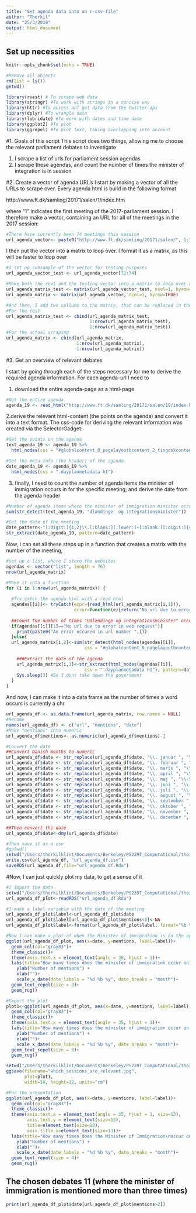 ```yaml
---
title: "Get agenda data into an r-csv-file"
author: "Thorkil"
date: "25/3/2018"
output: html_document
---
```

## Set up necessities
```r
knitr::opts_chunk$set(echo = TRUE)

#Remove all objects
rm(list = ls()) 
getwd()

library(rvest) # To scrape web data
library(stringr) #To work with strings in a concise way
library(httr) #To access anf get data from the twitter-api
library(dplyr) #To wrangle data
library(lubridate) #To work with dates and time date
library(ggplot2) #To plot
library(ggrepel) #To plot text, taking overlapping into account
```

#1. Goals of this script
This script does two things, allowing me to choose the relevant parliament debates to investigate

1. I scrape a list of urls for parliament session agendas
2. I scrape these agendas, and count the number of times the minister of integration is in session

#2. Create a vector of agenda URL's
I start by making a vector of all the URLs to scrape over. Every agenda html is build in the following format  

http://www.ft.dk/samling/20171/salen/1/index.htm   

where "1" indicates the first meeting of the 2017-parliament session. I therefore make a vector, containing an URL for all of the meetings in the 2017 session:
```r
#There have currently been 74 meetings this session
url_agenda_vector<- paste0("http://www.ft.dk/samling/20171/salen/", 1:76, "/index.htm")
```

I then put the vector into a matrix to loop over. I format it as a matrix, as this will be faster to loop over
```r
#I set up subsample of the vector for testing purposes
url_agenda_vector_test <- url_agenda_vector[72:74]

#Make both the real and the testing vector into a matrix to loop over and add a new collumn
url_agenda_matrix_test <- matrix(url_agenda_vector_test, ncol=1, byrow=TRUE)
url_agenda_matrix <- matrix(url_agenda_vector, ncol=1, byrow=TRUE)

#And then, I add two collums to the matrix, that can be replaced in the loop
#For the test
url_agenda_matrix_test <- cbind(url_agenda_matrix_test,
                                1:nrow(url_agenda_matrix_test),
                                1:nrow(url_agenda_matrix_test))
#For the actual scraping
url_agenda_matrix <- cbind(url_agenda_matrix,
                           1:nrow(url_agenda_matrix),
                           1:nrow(url_agenda_matrix))
```

#3. Get an overview of relevant debates

I start by going through each of the steps necessary for me to derive the required agenda information. For each agenda-url I need to

1. download the entire agenda-page as a html-page
```r
#Get the entire agenda
agenda_19 <- read_html("http://www.ft.dk/samling/20171/salen/19/index.htm")
```

2.derive the relevant html-content (the points on the agenda) and convert it into a text format. The css-code for deriving the relevant information was created via the SelectorGadget:
```r
#Get the points on the agenda
text_agenda_19 <- agenda_19 %>%
  html_nodes(css = "#globalcontent_0_pagelayoutbcontent_2_tingdokcontent2_0_accordionConfigurableSpot span")

#Get the meta-info (the header) of the agenda
date_agenda_19 <- agenda_19 %>%
  html_nodes(css = ".dayplanmetadata h1")
``` 

3. finally, I need to count the number of agenda items the minister of immigration occurs in for the specific meeting, and derive the date from the agenda header
```r
#Number of agenda items where the minister of immigration minister occurs
sum(str_detect(text_agenda_19, "dlændinge- og integrationsminister"))

#Get the date of the meeting
date_pattern<-"[:digit:]{1,2}\\.[:blank:][:lower:]+[:blank:][:digit:]{4}" #1 or 2 digits followed by dot followed by space, then one or more lowercase letters, then a space, and then exactly four digits
str_extract(date_agenda_19, pattern=date_pattern)
```

Now, I can set all these steps up in a function that creates a matrix with the number of the meeting, 
```r
#set up a list, where I store the websites
agendas <- vector("list", length = 76)
nrow(url_agenda_matrix)

#Make it into a function
for (i in 1:nrow(url_agenda_matrix)) {
  
  #Try catch the agenda html with a read html
  agendas[[i]]<- tryCatch(expr={read_html(url_agenda_matrix[i,1])},
                          error=function(e){return("No url due to error in web request")})
  
  ##Count the number of times "Udlændinge og integrationsminister" occurs
  if(agendas[[i]][1]=="No url due to error in web request"){
    print(paste0("An error occured in url number ",i))
  }else{
  url_agenda_matrix[i,2]<-sum(str_detect(html_nodes(agendas[[i]],
                              css = "#globalcontent_0_pagelayoutbcontent_2_tingdokcontent2_0_accordionConfigurableSpot span"), "dlændinge- og integrationsminister")) #The search term "dlændinge- og integrationsminister" captures both §20 and law proposals
    
    ###Extract the date of the agenda
    url_agenda_matrix[i,3]<-str_extract(html_nodes(agendas[[i]],
                              css = ".dayplanmetadata h1"), pattern=date_pattern)
    Sys.sleep(3) #So I dont take down the government
  }
}
```

And now, I can make it into a data frame as the number of times a word occurs is currently a chr
```r
url_agenda_df <- as.data.frame(url_agenda_matrix, row.names = NULL)
#Rename
names(url_agenda_df) <- c("url", "mentions", "date")
#Make "mentions" into numeric
url_agenda_df$mentions<- as.numeric(url_agenda_df$mentions)-1

#Convert the date
##Convert Danish months to numeric
url_agenda_df$date <- str_replace(url_agenda_df$date, "\\. januar ", "\\-1-")
url_agenda_df$date <- str_replace(url_agenda_df$date, "\\. februar ", "\\-2-")
url_agenda_df$date <- str_replace(url_agenda_df$date, "\\. marts ", "\\-3-")
url_agenda_df$date <- str_replace(url_agenda_df$date, "\\. april ", "\\-4-")
url_agenda_df$date <- str_replace(url_agenda_df$date, "\\. maj ", "\\-5-")
url_agenda_df$date <- str_replace(url_agenda_df$date, "\\. juni ", "\\-6-")
url_agenda_df$date <- str_replace(url_agenda_df$date, "\\. juli ", "\\-7-")
url_agenda_df$date <- str_replace(url_agenda_df$date, "\\. august ", "\\-8-")
url_agenda_df$date <- str_replace(url_agenda_df$date, "\\. september ", "\\-9-")
url_agenda_df$date <- str_replace(url_agenda_df$date, "\\. oktober ", "\\-10-")
url_agenda_df$date <- str_replace(url_agenda_df$date, "\\. november ", "\\-11-")
url_agenda_df$date <- str_replace(url_agenda_df$date, "\\. december ", "\\-12-")

##Then convert the date
url_agenda_df$date<-dmy(url_agenda_df$date)

#Then save it as a csv
#getwd()
setwd("/Users/thorkilklint/Documents/Berkeley/PS239T_Computational/thorkil-klint-ps239T-final-project/Data")
write.csv(url_agenda_df, "url_agenda_df.csv")
saveRDS(url_agenda_df,file="url_agenda_df.Rda")
```

#Now, I can just quickly plot my data, to get a sense of it
```r
#I import the data
setwd("/Users/thorkilklint/Documents/Berkeley/PS239T_Computational/thorkil-klint-ps239T-final-project/Data")
url_agenda_df_plot<-readRDS("url_agenda_df.Rda")

#I make a label variable with the date of the meeting
url_agenda_df_plot$label<-url_agenda_df_plot$date
url_agenda_df_plot$label[url_agenda_df_plot$mentions<3]<-NA
url_agenda_df_plot$label<-format(url_agenda_df_plot$label, format="%b %d")

#Now I can make a plot of when the Minister of immigration is on the agenda
ggplot(url_agenda_df_plot, aes(x=date, y=mentions, label=label))+
  geom_col(col="gray83")+
  theme_classic()+
  theme(axis.text.x = element_text(angle = 35, hjust = 1))+
  labs(title="How many times does the minister of immigration occur on agenda (2017-18)")+
    ylab("Number of mentions") +
    xlab("")+
    scale_x_date(date_labels = "%d %b %y", date_breaks = "month")+
  geom_text_repel(size = 3)+
  geom_rug()

#Export the plot
plot1<-ggplot(url_agenda_df_plot, aes(x=date, y=mentions, label=label))+
  geom_col(col="gray83")+
  theme_classic()+
  theme(axis.text.x = element_text(angle = 35, hjust = 1))+
  labs(title="How many times does the minister of immigration occur on agenda (2017-18)")+
    ylab("Number of mentions") +
    xlab("")+
    scale_x_date(date_labels = "%d %b %y", date_breaks = "month")+
  geom_text_repel(size = 3)+
  geom_rug()

setwd("/Users/thorkilklint/Documents/Berkeley/PS239T_Computational/thorkil-klint-ps239T-final-project/Results")
ggsave(filename="which_sessions_are_relevant.jpg", 
       plot=plot1,
       width=18, height=12, units="cm")
```

```r
#For the presentation
ggplot(url_agenda_df_plot, aes(x=date, y=mentions, label=label))+
  geom_col(col="gray83")+
  theme_classic()+
  theme(axis.text.x = element_text(angle = 35, hjust = 1, size=13),
        axis.text.y = element_text(size=13),
        title=element_text(size=18),
        axis.title.x=element_text(size=13))+
  labs(title="How many times does the Minister of Immigration\noccur on agenda (2017-18)")+
    ylab("Number of mentions") +
    xlab("")+
    scale_x_date(date_labels = "%d %b %y", date_breaks = "month")+
  geom_text_repel(size = 4)+
  geom_rug()
```

## The chosen debates 11 (where the minister of immigration is mentioned more than three times)
```r
print(url_agenda_df_plot$date[url_agenda_df_plot$mentions>2])
```